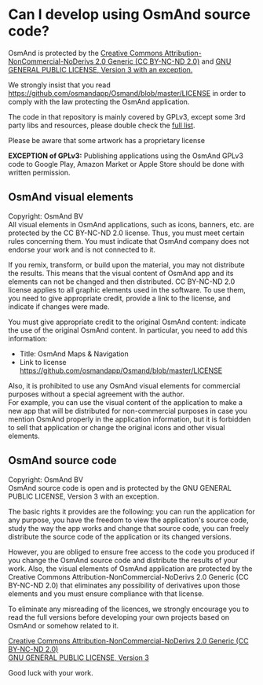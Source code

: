 
# Can I develop using OsmAnd source code?
OsmAnd is protected by the <a href="https://creativecommons.org/licenses/by-nc-nd/2.0/legalcode">Creative Commons Attribution-NonCommercial-NoDerivs 2.0 Generic (CC BY-NC-ND 2.0)</a> and <a href="http://www.gnu.org/licenses/gpl-3.0.en.html">GNU GENERAL PUBLIC LICENSE, Version 3 with an exception.</a>  

We strongly insist that you read <a href="https://github.com/osmandapp/Osmand/blob/master/LICENSE">https://github.com/osmandapp/Osmand/blob/master/LICENSE</a> in order to comply with the law protecting the OsmAnd application.

The code in that repository is mainly covered by GPLv3, except some 3rd party libs and resources, please double check the <a href="https://github.com/osmandapp/Osmand/blob/master/LICENSE">full list</a>.  

<Admonition type="caution" icon="💡&nbsp;" title="Attention">
  <p>
    Please be aware that some artwork has a proprietary license
  </p>
</Admonition>

**EXCEPTION of GPLv3:** 
Publishing applications using the OsmAnd GPLv3 code to Google Play, Amazon Market or Apple Store should be done with written permission. 


## OsmAnd visual elements

Copyright: OsmAnd BV  
All visual elements in OsmAnd applications, such as icons, banners, etc. are protected by the CC BY-NC-ND 2.0 license. Thus, you must meet certain rules concerning them. You must indicate that OsmAnd company does not endorse your work and is not connected to it.

If you remix, transform, or build upon the material, you may not distribute the results. This means that the visual content of OsmAnd app and its elements can not be changed and then distributed. CC BY-NC-ND 2.0 license applies to all graphic elements used in the software. To use them, you need to give appropriate credit, provide a link to the license, and indicate if changes were made.  

You must give appropriate credit to the original OsmAnd content: indicate the use of the original OsmAnd content. In particular, you need to add this information:  

* Title: OsmAnd Maps & Navigation
* Link to license <a href="https://github.com/osmandapp/Osmand/blob/master/LICENSE">https://github.com/osmandapp/Osmand/blob/master/LICENSE</a>

Also, it is prohibited to use any OsmAnd visual elements for commercial purposes without a special agreement with the author.  
For example, you can use the visual content of the application to make a new app that will be distributed for non-commercial purposes in case you mention OsmAnd properly in the application information, but it is forbidden to sell that application or change the original icons and other visual elements.  

## OsmAnd source code
Copyright: OsmAnd BV  
OsmAnd source code is open and is protected by the GNU GENERAL PUBLIC LICENSE, Version 3 with an exception. 

The basic rights it provides are the following: you can run the application for any purpose, you have the freedom to view the application's source code, study the way the app works and change that source code, you can freely distribute the source code of the application or its changed versions.  

However, you are obliged to ensure free access to the code you produced if you change the OsmAnd source code and distribute the results of your work. Also, the visual elements of OsmAnd application are protected by the Creative Commons Attribution-NonCommercial-NoDerivs 2.0 Generic (CC BY-NC-ND 2.0) that eliminates any possibility of derivatives upon those elements and you must ensure compliance with that license.  

To eliminate any misreading of the licences, we strongly encourage you to read the full versions before developing your own projects based on OsmAnd or somehow related to it.

[Creative Commons Attribution-NonCommercial-NoDerivs 2.0 Generic (CC BY-NC-ND 2.0)](https://creativecommons.org/licenses/by-nc-nd/2.0/legalcode)  
[GNU GENERAL PUBLIC LICENSE, Version 3](http://www.gnu.org/licenses/gpl-3.0.en.html)  

Good luck with your work.  